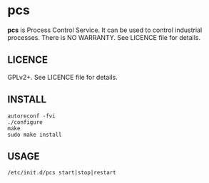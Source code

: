 = pcs =
'''pcs''' is Process Control Service. It can be used to control industrial
processes. There is NO WARRANTY. See LICENCE file for details.

== LICENCE ==
GPLv2+. See LICENCE file for details.

== INSTALL ==
 autoreconf -fvi
 ./configure
 make
 sudo make install

== USAGE ==

 /etc/init.d/pcs start|stop|restart
